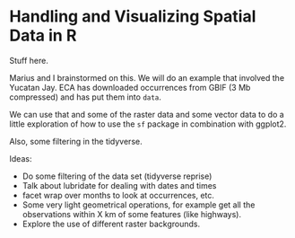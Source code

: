 #  Handling and Visualizing Spatial Data in R {#spatdata}

Stuff here.

Marius and I brainstormed on this.  We will do an example
that involved the Yucatan Jay.  ECA has downloaded
occurrences from GBIF (3 Mb compressed) and has put them
into `data`.

We can use that and some of the raster data and some
vector data to do a little exploration of how to use the
`sf` package in combination with ggplot2.

Also, some filtering in the tidyverse.

Ideas:

- Do some filtering of the data set (tidyverse reprise)
- Talk about lubridate for dealing with dates and times
- facet wrap over months to look at occurrences, etc.
- Some very light geometrical operations, for example get all the
observations within X km of some features (like highways).
- Explore the use of different raster backgrounds.



